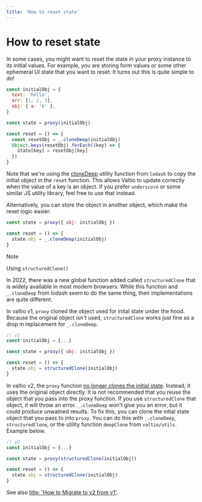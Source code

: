 ```yaml
---
title: 'How to reset state'
---
```


# How to reset state

In some cases, you might want to reset the state in your proxy instance to its initial values. For example, you are storing form values or some other ephemeral UI state that you want to reset. It turns out this is quite simple to do!

```js
const initialObj = {
  text: 'hello',
  arr: [1, 2, 3],
  obj: { a: 'b' },
}

const state = proxy(initialObj)

const reset = () => {
  const resetObj = _.cloneDeep(initialObj)
  Object.keys(resetObj).forEach((key) => {
    state[key] = resetObj[key]
  })
}
```

Note that we're using the [cloneDeep](https://lodash.com/docs/4.17.15#cloneDeep) utility function from `lodash` to copy the initial object in the `reset` function. This allows Valtio to update correctly when the value of a key is an object. If you prefer `underscore` or some similar JS utility library, feel free to use that instead.

Alternatively, you can store the object in another object, which make the reset logic easier:

```js
const state = proxy({ obj: initialObj })

const reset = () => {
  state.obj = _.cloneDeep(initialObj)
}
```

> [!NOTE]
> Using `structuredClone()`

In 2022, there was a new global function added called `structuredClone` that is widely available in most modern browsers. While this function and `_.cloneDeep` from lodash seem to do the same thing, their implementations are quite different.

In valtio v1, `proxy` cloned the object used for inital state under the hood. Because the original object isn't used, `structuredClone` works just fine as a drop in replacement for `_.cloneDeep`.

```js
// v1
const initialObj = {...}

const state = proxy({ obj: initialObj })

const reset = () => {
  state.obj = structuredClone(initialObj)
}
```

In valtio v2, the `proxy` function [no longer clones the initial state](../guides/migrating-to-v2.mdx). Instead, it uses the original object directly. It is not recommended that you reuse the object that you pass into the proxy function. If you use `structuredClone` that object, it will throw an error. `_.cloneDeep` won't give you an error, but it could produce unwatned results. To fix this, you can clone the intial state object that you pass to into `proxy`. You can do this with `_.cloneDeep`, `structuredClone`, or the utility function `deepClone` from `valtio/utils`. Example below.

```js
// v2
const initialObj = {...}

const state = proxy(structuredClone(initialObj))

const reset = () => {
  state.obj = structuredClone(initialObj)
}
```

See also [title: 'How to Migrate to v2 from v1'](../guides/migrating-to-v2.mdx#impure-proxyobj).
